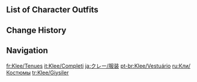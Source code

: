 {{CharacterTabs}}

==List of Character Outfits==
{{Outfits by Category Table|Klee Outfits|nocharacter=1}}

==Change History==
{{Change History|1.0}}

==Navigation==
{{Character Navbox|link type=outfits}}

[[fr:Klee/Tenues]]
[[it:Klee/Completi]]
[[ja:クレー/服装]]
[[pt-br:Klee/Vestuário]]
[[ru:Кли/Костюмы]]
[[tr:Klee/Giysiler]]
